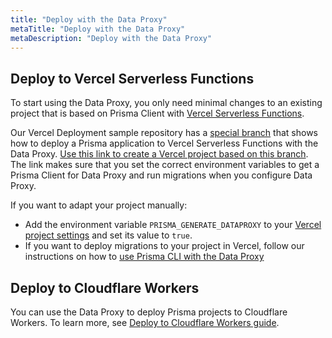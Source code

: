 ```yaml
---
title: "Deploy with the Data Proxy"
metaTitle: "Deploy with the Data Proxy"
metaDescription: "Deploy with the Data Proxy"
---
```


## Deploy to Vercel Serverless Functions

To start using the Data Proxy, you only need minimal changes to an existing project that is based on Prisma Client with [Vercel Serverless Functions](https://vercel.com/docs/concepts/functions#serverless-functions).

Our Vercel Deployment sample repository has a [special branch](https://github.com/prisma/deployment-example-vercel/tree/data-proxy) that shows how to deploy a Prisma application to Vercel Serverless Functions with the Data Proxy.
[Use this link to create a Vercel project based on this branch](https://vercel.com/new/clone?repository-url=https%3A%2F%2Fgithub.com%2Fprisma%2Fdeployment-example-vercel%2Ftree%2Fdata-proxy&env=DATABASE_URL,MIGRATE_DATABASE_URL,PRISMA_GENERATE_DATAPROXY&envDescription=DATABASE_URL%20-%20Data%20Proxy%20URL%2C%20MIGRATE_DATABASE_URL%20-%20direct%20connection%20string%2C%20PRISMA_GENERATE_DATAPROXY%20-%20always%20set%20to%20true%20so%20Vercel%20generates%20a%20Data%20Proxy%20Client&envLink=https%3A%2F%2Fwww.prisma.io%2Fdocs%2Fconcepts%2Fdata-platform%2Fdata-proxy%23using-the-data-proxy-in-a-prisma-application). The link makes sure that you set the correct environment variables to get a Prisma Client for Data Proxy and run migrations when you configure Data Proxy.

If you want to adapt your project manually:

- Add the environment variable `PRISMA_GENERATE_DATAPROXY` to your [Vercel project settings](https://vercel.com/docs/concepts/projects/environment-variables) and set its value to `true`.
- If you want to deploy migrations to your project in Vercel, follow our instructions on how to [use Prisma CLI with the Data Proxy](/data-platform/data-proxy/prisma-cli-with-data-proxy)

## Deploy to Cloudflare Workers

You can use the Data Proxy to deploy Prisma projects to Cloudflare Workers. To learn more, see [Deploy to Cloudflare Workers guide](/guides/deployment/deployment-guides/deploying-to-cloudflare-workers).